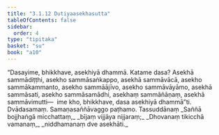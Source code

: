 ```yaml
---
title: "3.1.12 Dutiyaasekhasutta"
tableOfContents: false
sidebar:
  order: 4
type: "tipitaka"
basket: "su"
book: "a10"
---
```



<DynamicBreadcrumb />

<Division number="112" book="a10" bookNo="17" page="436">

<Paragraph number="981" book="a10">
“Dasayime, bhikkhave, asekhiyā dhammā. Katame dasa? Asekhā sammādiṭṭhi, asekho sammāsaṅkappo, asekhā sammāvācā, asekho sammākammanto, asekho sammāājīvo, asekho sammāvāyāmo, asekhā sammāsati, asekho sammāsamādhi, asekhaṃ sammāñāṇaṃ, asekhā sammāvimutti—  ime kho, bhikkhave, dasa asekhiyā dhammā”ti.

</Paragraph>
</Division>

<Paragraph number="982" type="center" book="a10">
Dvādasamaṃ.



</Paragraph>

<Paragraph number="983" type="center" book="a10">
Samaṇasaññāvaggo paṭhamo.



</Paragraph>

<Paragraph number="984" type="center" book="a10">
Tassuddānaṃ


</Paragraph>

<Paragraph number="985" type="verses" book="a10">
_Saññā bojjhaṅgā micchattaṃ,_  
_bījaṃ vijjāya nijjaraṃ;_  
_Dhovanaṃ tikicchā vamanaṃ,_  
_niddhamanaṃ dve asekhāti._
</Paragraph>